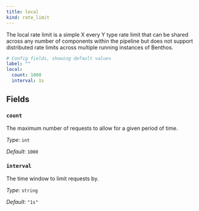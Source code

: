 ```yaml
---
title: local
kind: rate_limit
---
```


The local rate limit is a simple X every Y type rate limit that can be shared across any number of components within the pipeline but does not support distributed rate limits across multiple running instances of Benthos.

```yml
# Config fields, showing default values
label: ""
local:
  count: 1000
  interval: 1s
```

## Fields

### `count`

The maximum number of requests to allow for a given period of time.


*Type*: `int`

*Default*: `1000`

### `interval`

The time window to limit requests by.


*Type*: `string`

*Default*: `"1s"`


